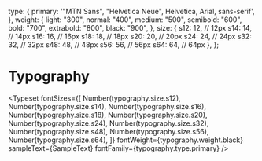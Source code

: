 

<Meta title="Style Guide/Typography" />

  type: {
    primary: '"MTN Sans", "Helvetica Neue", Helvetica, Arial, sans-serif',
  },
  weight: {
    light: "300",
    normal: "400",
    medium: "500",
    semibold: "600",
    bold: "700",
    extrabold: "800",
    black: "900",
  },
  size: {
    s12: 12, // 12px
    s14: 14, // 14px
    s16: 16, // 16px
    s18: 18, // 18px
    s20: 20, // 20px
    s24: 24, // 24px
    s32: 32, // 32px
    s48: 48, // 48px
    s56: 56, // 56px
    s64: 64, // 64px
  },
};


# Typography

<Typeset
  fontSizes={[
    Number(typography.size.s12),
    Number(typography.size.s14),
    Number(typography.size.s16),
    Number(typography.size.s18),
    Number(typography.size.s20),
    Number(typography.size.s24),
    Number(typography.size.s32),
    Number(typography.size.s48),
    Number(typography.size.s56),
    Number(typography.size.s64),
  ]}
  fontWeight={typography.weight.black}
  sampleText={SampleText}
  fontFamily={typography.type.primary}
/>